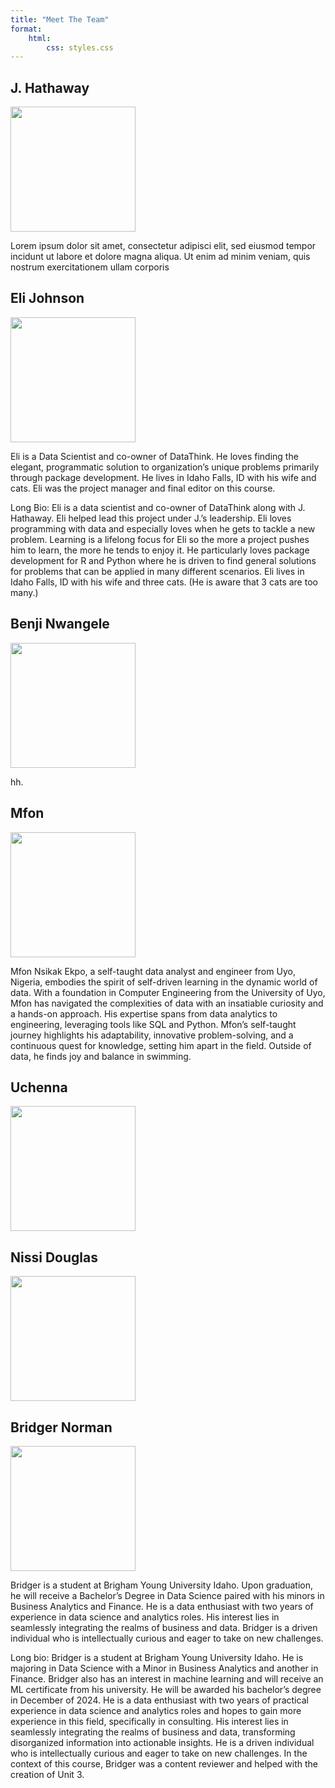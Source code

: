 ```yaml
---
title: "Meet The Team"
format: 
    html:
        css: styles.css
---
```


::: {.grid}
::: {.g-col-4}
<section><h2 class="name">J. Hathaway</h2><img src="images/j.jpg" height=200px><p class="short-bio"> Lorem ipsum dolor sit amet, consectetur adipisci elit, sed eiusmod tempor incidunt ut labore et dolore magna aliqua. Ut enim ad minim veniam, quis nostrum exercitationem ullam corporis</p>
</section>

:::
::: {.g-col-4}
<section><h2 class="name">Eli Johnson</h2><img src="images/eli.jpg" height=200px><p class="short-bio">Eli is a Data Scientist and co-owner of DataThink. He loves finding the elegant, programmatic solution to organization’s unique problems primarily through package development. He lives in Idaho Falls, ID with his wife and cats. Eli was the project manager and final editor on this course.</p><p class="long-bio">Long Bio: Eli is a data scientist and co-owner of DataThink along with J. Hathaway. Eli helped lead this project under J.’s leadership. Eli loves programming with data and especially loves when he gets to tackle a new problem. Learning is a lifelong focus for Eli so the more a project pushes him to learn, the more he tends to enjoy it. He particularly loves package development for R and Python where he is driven to find general solutions for problems that can be applied in many different scenarios. Eli lives in Idaho Falls, ID with his wife and three cats. (He is aware that 3 cats are too many.)</p>
</section>

:::
::: {.g-col-4}
<section><h2 class="name">Benji Nwangele</h2><img src="images/benji.jpg"  width=200px><p class="short-bio">hh.</p>
</section>

:::
::: {.g-col-4}
<section><h2 class="name">Mfon</h2><img src="images/mfon.jpg" width=200px><p class="short-bio">Mfon Nsikak Ekpo, a self-taught data analyst and engineer from Uyo, Nigeria, embodies the spirit of self-driven learning in the dynamic world of data. With a foundation in Computer Engineering from the University of Uyo, Mfon has navigated the complexities of data with an insatiable curiosity and a hands-on approach. His expertise spans from data analytics to engineering, leveraging tools like SQL and Python. Mfon's self-taught journey highlights his adaptability, innovative problem-solving, and a continuous quest for knowledge, setting him apart in the field. Outside of data, he finds joy and balance in swimming.</p><p class="long-bio"></p>
</section>

:::
::: {.g-col-4}
<section><h2 class="name">Uchenna</h2><img src="images/uchenna.jpg" width=200px><p class="short-bio"></p>
</section>

:::
::: {.g-col-4}
<section><h2 class="name">Nissi Douglas</h2><img src="images/nissi.jpg" width=200px><p class="short-bio"></p>
</section>

:::
::: {.g-col-4}
<section><h2 class="name">Bridger Norman</h2><img src="images/bridger.jpg" width=200px><p class="short-bio">Bridger is a student at Brigham Young University Idaho. Upon graduation, he will receive a Bachelor's Degree in Data Science paired with his minors in Business Analytics and Finance. He is a data enthusiast with two years of experience in data science and analytics roles. His interest lies in seamlessly integrating the realms of business and data. Bridger is a driven individual who is intellectually curious and eager to take on new challenges.
</p><p class="long-bio">
Long bio:
Bridger is a student at Brigham Young University Idaho. He is majoring in Data Science with a Minor in Business Analytics and another in Finance. Bridger also has an interest in machine learning and will receive an ML certificate from his university. He will be awarded his bachelor's degree in December of 2024. He is a data enthusiast with two years of practical experience in data science and analytics roles and hopes to gain more experience in this field, specifically in consulting. His interest lies in seamlessly integrating the realms of business and data, transforming disorganized information into actionable insights. He is a driven individual who is intellectually curious and eager to take on new challenges. In the context of this course, Bridger was a content reviewer and helped with the creation of Unit 3.</p>
</section>

:::
:::
